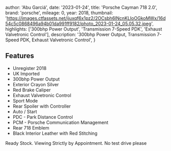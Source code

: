 
  author: 'Abu Garciá',
  date: '2023-01-24',
  title: 'Porsche Cayman 718 2.0',
  brand: 'porsche',
  mileage: 0,
  year: 2018,
  thumbnail: 'https://images.ctfassets.net/ijuxqf6x1pz2/2OCsbh6lNcnKLIoOGkoMWx/16d54c5c0868496a94b01da991ff9182/photo_2023-01-24_05.05.32.jpeg',
  highlights: ['300bhp Power Output', 'Transmission 7-Speed PDK', 'Exhaust Valvetronic Control'],
  description:
    '300bhp Power Output, Transmission 7-Speed PDK, Exhaust Valvetronic Control',
}


## Features
* Unregister 2018
* UK Imported
* 300bhp Power Output
* Exterior Crayon Silver
* Red Brake Caliper
* Exhaust Valvetronic Control
* Sport Mode
* Rear Spoiler with Controller
* Auto / Start 
* PDC - Park Distance Control
* PCM - Porsche Communication Management
* Rear 718 Emblem
* Black Interior Leather with Red Stitching

<Featured
  title="Transmission 7-Speed PDK"
  src="https://images.ctfassets.net/ijuxqf6x1pz2/4N24NHgvZXh6nY6nD6nSYB/4175a6deb9f3ce43cea29cbaffeba3cd/photo_2023-01-24_05.05.13.jpeg"
  features={[]}
/>

<Featured
  title="5 Spoke Porsche Wheel 19'"
  src="https://images.ctfassets.net/ijuxqf6x1pz2/2dUM3EnZxuLYSU1I8lybj3/3674abe3ce93b678f6156b6b8f62ede3/photo_2023-01-24_05.05.18.jpeg"
  features={[]}
/>

Ready Stock. Viewing Strictly by Appointment. No test drive please

